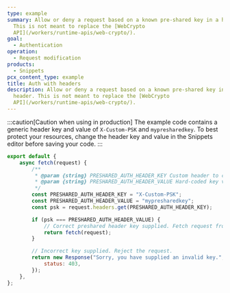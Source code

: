 ```yaml
---
type: example
summary: Allow or deny a request based on a known pre-shared key in a header.
  This is not meant to replace the [WebCrypto
  API](/workers/runtime-apis/web-crypto/).
goal:
  - Authentication
operation:
  - Request modification
products:
  - Snippets
pcx_content_type: example
title: Auth with headers
description: Allow or deny a request based on a known pre-shared key in a
  header. This is not meant to replace the [WebCrypto
  API](/workers/runtime-apis/web-crypto/).
---
```


:::caution[Caution when using in production]
The example code contains a generic header key and value of `X-Custom-PSK` and `mypresharedkey`. To best protect your resources, change the header key and value in the Snippets editor before saving your code.
:::

```js
export default {
	async fetch(request) {
		/**
		 * @param {string} PRESHARED_AUTH_HEADER_KEY Custom header to check for key
		 * @param {string} PRESHARED_AUTH_HEADER_VALUE Hard-coded key value
		 */
		const PRESHARED_AUTH_HEADER_KEY = "X-Custom-PSK";
		const PRESHARED_AUTH_HEADER_VALUE = "mypresharedkey";
		const psk = request.headers.get(PRESHARED_AUTH_HEADER_KEY);

		if (psk === PRESHARED_AUTH_HEADER_VALUE) {
			// Correct preshared header key supplied. Fetch request from origin.
			return fetch(request);
		}

		// Incorrect key supplied. Reject the request.
		return new Response("Sorry, you have supplied an invalid key.", {
			status: 403,
		});
	},
};
```

